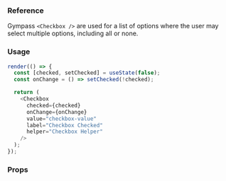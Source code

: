 ### Reference

Gympass `<Checkbox />` are used for a list of options where the user may select multiple options, including all or none.

### Usage

```javascript reactLive=true center=true state=true
render(() => {
  const [checked, setChecked] = useState(false);
  const onChange = () => setChecked(!checked);

  return (
    <Checkbox
      checked={checked}
      onChange={onChange}
      value="checkbox-value"
      label="Checkbox Checked"
      helper="Checkbox Helper"
    />
  );
});
```

### Props

<PropsTable component="Checkbox" platform="web" />
